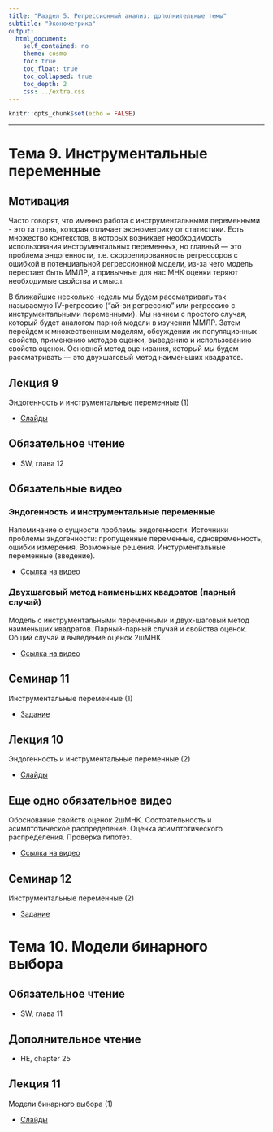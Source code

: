 ```yaml
---
title: "Раздел 5. Регрессионный анализ: дополнительные темы"
subtitle: "Эконометрика"
output:  
  html_document:  
    self_contained: no  
    theme: cosmo
    toc: true
    toc_float: true
    toc_collapsed: true
    toc_depth: 2
    css: ../extra.css
---
```


```r
knitr::opts_chunk$set(echo = FALSE)
```

---

# Тема 9. Инструментальные переменные

## Мотивация
Часто говорят, что именно работа с инструментальными переменными - это та грань, которая отличает эконометрику от статистики. Есть множество контекстов, в которых возникает необходимость использования инструментальных переменных, но главный --- это проблема эндогенности, т.е. скоррелированность регрессоров с ошибкой в потенциальной регрессионной модели, из-за чего модель перестает быть ММЛР, а привычные для нас МНК оценки теряют необходимые свойства и смысл. 

В ближайшие несколько недель мы будем рассматривать так называемую IV-регрессию (“ай-ви регрессию” или регрессию с инструментальными переменными). Мы начнем с простого случая, который будет аналогом парной модели в изучении ММЛР. Затем перейдем к множественным моделям, обсуждении их популяционных свойств, применению методов оценки, выведению и использованию свойств оценок. Основной метод оценивания, который мы будем рассматривать --- это двухшаговый метод наименьших квадратов.


## Лекция 9
Эндогенность и инструментальные переменные (1)

- [Слайды](lect09_IV.pdf)


## Обязательное чтение

- SW, глава 12


## Обязательные видео

### Эндогенность и инструментальные переменные
Напоминание о сущности проблемы эндогенности. Источники проблемы эндогенности: пропущенные переменные, одновременность, ошибки измерения. Возможные решения. Инстурментальные переменные (введение).

- [Ссылка на видео](https://drive.google.com/file/d/1BzQk1kP8gSODQ3fMNTvx2XecY5vEBig1/view)

### Двухшаговый метод наименьших квадратов (парный случай)
Модель с инструментальными переменными и двух-шаговый метод наименьших квадратов. Парный-парный случай и свойства оценок. Общий случай и выведение оценок 2шМНК.

- [Ссылка на видео](https://drive.google.com/file/d/10BEKLUZSiv60ePQsQ4TkE4LwAhvPmWop/view)

## Семинар 11
Инструментальные переменные (1)

- [Задание](sem11_IV.html)

## Лекция 10
Эндогенность и инструментальные переменные (2)

- [Слайды](lect10_IV2.pdf)

## Еще одно обязательное видео
Обоснование свойств оценок 2шМНК. Состоятельность и асимптотическое распределение. Оценка асимптотического распределения. Проверка гипотез.

- [Ссылка на видео](https://drive.google.com/file/d/1VeT0lL7CM2kar0ragGs6EYoFEIcN6wR5/view)

## Семинар 12
Инструментальные переменные (2)

- [Задание](sem12_IV2.html)


# Тема 10. Модели бинарного выбора

## Обязательное чтение
- SW, глава 11

## Дополнительное чтение
- HE, chapter 25

## Лекция 11
Модели бинарного выбора (1)

- [Слайды](lect11_bin.pdf)

